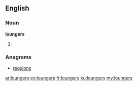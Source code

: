 ==English==

===Noun===
'''loungers'''

# {{plural of|lounger}}

===Anagrams===
* [[regulons#English|regulons]]

[[ar:loungers]]
[[eo:loungers]]
[[fr:loungers]]
[[ku:loungers]]
[[my:loungers]]
